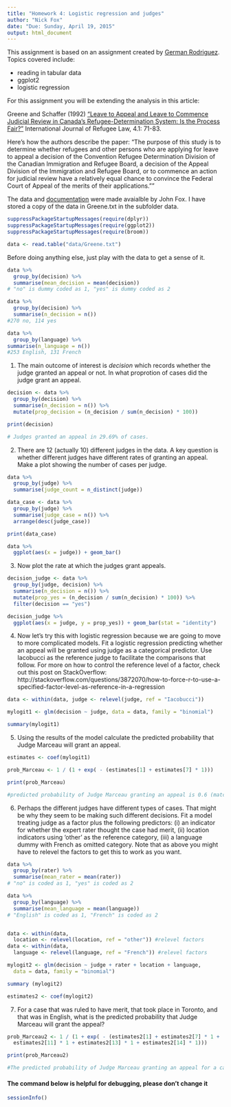 ```yaml
---
title: "Homework 4: Logistic regression and judges"
author: "Nick Fox"
date: "Due: Sunday, April 19, 2015"
output: html_document
---
```


This assignment is based on an assignment created by [German Rodriguez](http://data.princeton.edu/wws509/sets/set3.html).  Topics covered include:

- reading in tabular data
- ggplot2
- logistic regression

For this assignment you will be extending the analysis in this article:

Greene and Schaffer (1992) ["Leave to Appeal and Leave to Commence Judicial Review in Canada's Refugee-Determination System: Is the Process Fair?"](http://yorkspace.library.yorku.ca/xmlui/handle/10315/7864) International Journal of Refugee Law, 4.1: 71-83.

Here's how the authors describe the paper:
"The purpose of this study is to determine whether refugees and other persons who are applying for leave to appeal a decision of the Convention Refugee Determination Division of the Canadian Immigration and Refugee Board, a decision of the Appeal Division of the Immigration and Refugee Board, or to commence an action for judicial review have a relatively equal chance to convince the Federal Court of Appeal of the merits of their applications.""

The data and [documentation](http://socserv.mcmaster.ca/jfox/Books/Applied-Regression-2E/datasets/Greene.pdf) were made avaialble by John Fox.  I have stored a copy of the data in Greene.txt in the subfolder data.


```r
suppressPackageStartupMessages(require(dplyr))
suppressPackageStartupMessages(require(ggplot2))
suppressPackageStartupMessages(require(broom))

data <- read.table("data/Greene.txt")
```

Before doing anything else, just play with the data to get a sense of it.
```r
data %>%
  group_by(decision) %>%
  summarise(mean_decision = mean(decision))
# "no" is dummy coded as 1, "yes" is dummy coded as 2

data %>%
  group_by(decision) %>%
  summarise(n_decision = n())
#270 no, 114 yes

data %>%
  group_by(language) %>%
summarise(n_language = n())
#253 English, 131 French

```

(@) The main outcome of interest is *decision* which records whether the judge granted an appeal or not.  In what proprotion of cases did the judge grant an appeal.

```r

decision <- data %>%
  group_by(decision) %>%
  summarise(n_decision = n()) %>%
  mutate(prop_decision = (n_decision / sum(n_decision) * 100))

print(decision)

# Judges granted an appeal in 29.69% of cases.
```

(@) There are 12 (actually 10) different judges in the data. A key question is whether different judges have different rates of granting an appeal.  Make a plot showing the number of cases per judge.

```r
data %>%
  group_by(judge) %>%
  summarise(judge_count = n_distinct(judge))

data_case <- data %>%
  group_by(judge) %>%
  summarise(judge_case = n()) %>%
  arrange(desc(judge_case))

print(data_case)

data %>%
  ggplot(aes(x = judge)) + geom_bar()

```

(@) Now plot the rate at which the judges grant appeals. 

```r
decision_judge <- data %>%
  group_by(judge, decision) %>%
  summarise(n_decision = n()) %>%
  mutate(prop_yes = (n_decision / sum(n_decision) * 100)) %>%
  filter(decision == "yes")

decision_judge %>%
  ggplot(aes(x = judge, y = prop_yes)) + geom_bar(stat = "identity")
```

(@) Now let's try this with logistic regression because we are going to move to more complicated models.  Fit a logistic regression predicting whether an appeal will be granted using judge as a categorical predictor. Use Iacobucci as the reference judge to facilitate the comparisons that follow. For more on how to control the reference level of a factor, check out this post on StackOverflow: http://stackoverflow.com/questions/3872070/how-to-force-r-to-use-a-specified-factor-level-as-reference-in-a-regression

```r
data <- within(data, judge <- relevel(judge, ref = "Iacobucci"))

mylogit1 <- glm(decision ~ judge, data = data, family = "binomial")

summary(mylogit1)

```

(@) Using the results of the model calculate the predicted probability that Judge Marceau will grant an appeal.

```r
estimates <- coef(mylogit1)

prob_Marceau <- 1 / (1 + exp( - (estimates[1] + estimates[7] * 1)))

print(prob_Marceau)

#predicted probability of Judge Marceau granting an appeal is 0.6 (matches the observed value).

```

(@) Perhaps the different judges have different types of cases.  That might be why they seem to be making such different decisions.  Fit a model treating judge as a factor plus the following predictors: (i) an indicator for whether the expert rater thought the case had merit, (ii) location indicators using 'other' as the reference category, (iii) a language dummy with French as omitted category.  Note that as above you might have to relevel the factors to get this to work as you want.

```r
data %>%
  group_by(rater) %>%
  summarise(mean_rater = mean(rater))
# "no" is coded as 1, "yes" is coded as 2

data %>%
  group_by(language) %>%
  summarise(mean_language = mean(language))
# "English" is coded as 1, "French" is coded as 2


data <- within(data,
  location <- relevel(location, ref = "other")) #relevel factors
data <- within(data,
  language <- relevel(language, ref = "French")) #relevel factors

mylogit2 <- glm(decision ~ judge + rater + location + language,
  data = data, family = "binomial")

summary (mylogit2)

estimates2 <- coef(mylogit2)
```

(@) For a case that was ruled to have merit, that took place in Toronto, and that was in English, what is the predicted probability that Judge Marceau will grant the appeal?

```r
prob_Marceau2 <- 1 / (1 + exp( - (estimates2[1] + estimates2[7] * 1 +
  estimates2[11] * 1 + estimates2[13] * 1 + estimates2[14] * 1)))

print(prob_Marceau2)

#The predicted probability of Judge Marceau granting an appeal for a case ruled to have merit, in Toronto, and in English is 0.90.
```


#### The command below is helpful for debugging, please don't change it

```r
sessionInfo()
```


